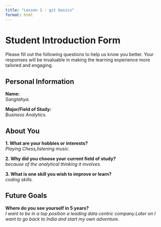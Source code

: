 ```yaml
---
title: "Lesson 1 - git basics"
format: html
---
```


# Student Introduction Form

Please fill out the following questions to help us know you better. Your responses will be invaluable in making the learning experience more tailored and engaging.

## Personal Information

**Name:**  
_Sangtahya._

**Major/Field of Study:**  
_Business Analytics._

## About You

**1. What are your hobbies or interests?**  
_Playing Chess,listening music._

**2. Why did you choose your current field of study?**  
_because of the analytical thinking it involves._

**3. What is one skill you wish to improve or learn?**  
_coding skills._

## Future Goals

**Where do you see yourself in 5 years?**  
_I want to be in a top position a leading data centric company.Later on I want to go back to India and start my own adventure._

